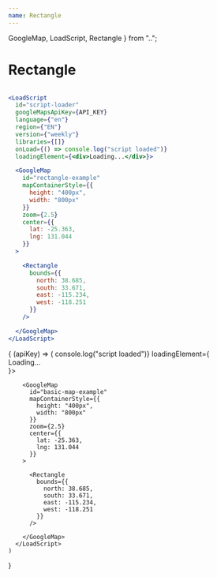 ```yaml
---
name: Rectangle
---
```


  GoogleMap,
  LoadScript,
  Rectangle
} from "..";

# Rectangle

```jsx

<LoadScript
  id="script-loader"
  googleMapsApiKey={API_KEY}
  language={"en"}
  region={"EN"}
  version={"weekly"}
  libraries={[]}
  onLoad={() => console.log("script loaded")}
  loadingElement={<div>Loading...</div>}>

  <GoogleMap
    id="rectangle-example"
    mapContainerStyle={{
      height: "400px",
      width: "800px"
    }}
    zoom={2.5}
    center={{
      lat: -25.363,
      lng: 131.044
    }}
  >

    <Rectangle
      bounds={{
        north: 38.685,
        south: 33.671,
        east: -115.234,
        west: -118.251
      }}
    />

  </GoogleMap>
</LoadScript>
```
<WithApiKey>
  {
    (apiKey) => (
      <LoadScript
        id="script-loader"
        googleMapsApiKey={apiKey}
        language={"en"}
        region={"EN"}
        version={"weekly"}
        libraries={[]}
        onLoad={() => console.log("script loaded")}
        loadingElement={<div>Loading...</div>}>

        <GoogleMap
          id="basic-map-example"
          mapContainerStyle={{
            height: "400px",
            width: "800px"
          }}
          zoom={2.5}
          center={{
            lat: -25.363,
            lng: 131.044
          }}
        >

          <Rectangle
            bounds={{
              north: 38.685,
              south: 33.671,
              east: -115.234,
              west: -118.251
            }}
          />

        </GoogleMap>
      </LoadScript>
    )

}

</WithApiKey>
